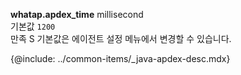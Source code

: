 **whatap.apdex_time** <span class='type'>millisecond</span><br/>
기본값 `1200`<br/>
만족 S 기본값은 에이전트 설정 메뉴에서 변경할 수 있습니다.

{@include: ../common-items/_java-apdex-desc.mdx}